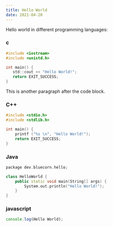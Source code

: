 ```yaml
---
title: Hello World
date: 2021-04-20
---
```


Hello world in different programming languages:

### c

```c
#include <iostream>
#include <unistd.h>

int main() {
   std::cout << "Hello World!";
   return EXIT_SUCCESS;
}
```

This is another paragraph after the code block.

### C++

```cpp
#include <stdio.h>
#include <stdlib.h>

int main() {
    printf ("%s \n", "Hello World!");
    return EXIT_SUCCESS;
}
```

### Java

```cpp
package dev.bluecorn.hello;

class HelloWorld {
    public static void main(String[] args) {
        System.out.println("Hello World!"); 
    }
}
```

### javascript

```javascript
console.log(Hello World);
```